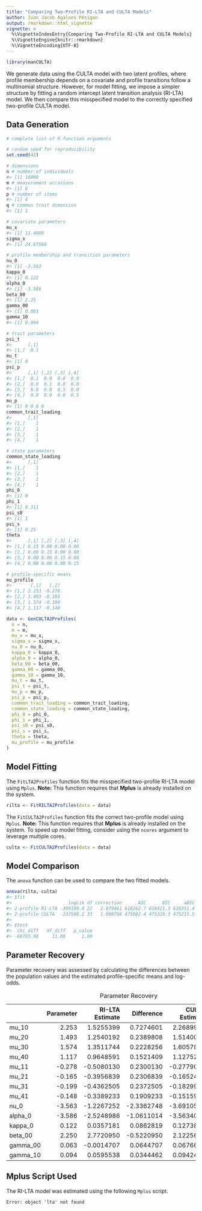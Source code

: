 ```yaml
---
title: "Comparing Two-Profile RI-LTA and CULTA Models"
author: Ivan Jacob Agaloos Pesigan
output: rmarkdown::html_vignette
vignette: >
  %\VignetteIndexEntry{Comparing Two-Profile RI-LTA and CULTA Models}
  %\VignetteEngine{knitr::rmarkdown}
  %\VignetteEncoding{UTF-8}
---
```







``` r
library(manCULTA)
```



We generate data using the CULTA model with two latent profiles, where profile membership depends on a covariate and profile transitions follow a multinomial structure. However, for model fitting, we impose a simpler structure by fitting a random intercept latent transition analysis (RI-LTA) model. We then compare this misspecified model to the correctly specified two-profile CULTA model.

## Data Generation


``` r
# complete list of R function arguments

# random seed for reproducibility
set.seed(42)

# dimensions
n # number of individuals
#> [1] 10000
m # measurement occasions
#> [1] 6
p # number of items
#> [1] 4
q # common trait dimension
#> [1] 1

# covariate parameters
mu_x 
#> [1] 11.4009
sigma_x
#> [1] 24.67566

# profile membership and transition parameters
nu_0
#> [1] -3.563
kappa_0
#> [1] 0.122
alpha_0
#> [1] -3.586
beta_00
#> [1] 2.25
gamma_00
#> [1] 0.063
gamma_10
#> [1] 0.094

# trait parameters
psi_t
#>      [,1]
#> [1,]  0.1
mu_t
#> [1] 0
psi_p
#>      [,1] [,2] [,3] [,4]
#> [1,]  0.1  0.0  0.0  0.0
#> [2,]  0.0  0.1  0.0  0.0
#> [3,]  0.0  0.0  0.5  0.0
#> [4,]  0.0  0.0  0.0  0.5
mu_p
#> [1] 0 0 0 0
common_trait_loading
#>      [,1]
#> [1,]    1
#> [2,]    1
#> [3,]    1
#> [4,]    1

# state parameters
common_state_loading
#>      [,1]
#> [1,]    1
#> [2,]    1
#> [3,]    1
#> [4,]    1
phi_0
#> [1] 0
phi_1
#> [1] 0.311
psi_s0
#> [1] 1
psi_s
#> [1] 0.25
theta
#>      [,1] [,2] [,3] [,4]
#> [1,] 0.15 0.00 0.00 0.00
#> [2,] 0.00 0.15 0.00 0.00
#> [3,] 0.00 0.00 0.15 0.00
#> [4,] 0.00 0.00 0.00 0.15

# profile-specific means
mu_profile
#>       [,1]   [,2]
#> [1,] 2.253 -0.278
#> [2,] 1.493 -0.165
#> [3,] 1.574 -0.199
#> [4,] 1.117 -0.148
```


``` r
data <- GenCULTA2Profiles(
  n = n,
  m = m,
  mu_x = mu_x,
  sigma_x = sigma_x,
  nu_0 = nu_0,
  kappa_0 = kappa_0,
  alpha_0 = alpha_0,
  beta_00 = beta_00,
  gamma_00 = gamma_00,
  gamma_10 = gamma_10,
  mu_t = mu_t,
  psi_t = psi_t,
  mu_p = mu_p,
  psi_p = psi_p,
  common_trait_loading = common_trait_loading,
  common_state_loading = common_state_loading,
  phi_0 = phi_0,
  phi_1 = phi_1,
  psi_s0 = psi_s0,
  psi_s = psi_s,
  theta = theta, 
  mu_profile = mu_profile
)
```



## Model Fitting

The `FitLTA2Profiles` function fits the misspecified two-profile RI-LTA model using `Mplus`.
**Note:** This function requires that **Mplus** is already installed on the system.


``` r
rilta <- FitRILTA2Profiles(data = data)
```

The `FitCULTA2Profiles` function fits the correct two-profile model using `Mplus`.
**Note:** This function requires that **Mplus** is already installed on the system. To speed up model fitting, consider using the `ncores` argument to leverage multiple cores.


``` r
culta <- FitCULTA2Profiles(data = data)
```





## Model Comparison

The `anova` function can be used to compare the two fitted models.


``` r
anova(rilta, culta)
#> $fit
#>                     logLik df correction      AIC      BIC     aBIC   entropy
#> 2-profile RI-LTA -309109.4 22   2.679461 618262.7 618421.3 618351.4 0.8920079
#> 2-profile CULTA  -237508.2 33   1.000768 475082.4 475320.3 475215.5 0.9367669
#> 
#> $test
#>  chi_diff   df_diff   p_value 
#> -60765.98     11.00      1.00
```

## Parameter Recovery

Parameter recovery was assessed by calculating the differences between the population values and the estimated profile-specific means and log-odds.



Table: Parameter Recovery

|         | Parameter| RI-LTA Estimate| Difference| CULTA Estimate| Difference|
|:--------|---------:|---------------:|----------:|--------------:|----------:|
|mu_10    |     2.253|       1.5255399|  0.7274601|      2.2689973| -0.0159973|
|mu_20    |     1.493|       1.2540192|  0.2389808|      1.5140045| -0.0210045|
|mu_30    |     1.574|       1.3511744|  0.2228256|      1.6057853| -0.0317853|
|mu_40    |     1.117|       0.9648591|  0.1521409|      1.1275251| -0.0105251|
|mu_11    |    -0.278|      -0.5080130|  0.2300130|     -0.2779016| -0.0000984|
|mu_21    |    -0.165|      -0.3956839|  0.2306839|     -0.1652498|  0.0002498|
|mu_31    |    -0.199|      -0.4362505|  0.2372505|     -0.1829942| -0.0160058|
|mu_41    |    -0.148|      -0.3389233|  0.1909233|     -0.1515997|  0.0035997|
|nu_0     |    -3.563|      -1.2267252| -2.3362748|     -3.6910557|  0.1280557|
|alpha_0  |    -3.586|      -2.5248986| -1.0611014|     -3.5634025| -0.0225975|
|kappa_0  |     0.122|       0.0357181|  0.0862819|      0.1273813| -0.0053813|
|beta_00  |     2.250|       2.7720950| -0.5220950|      2.1225611|  0.1274389|
|gamma_00 |     0.063|      -0.0014707|  0.0644707|      0.0676685| -0.0046685|
|gamma_10 |     0.094|       0.0595538|  0.0344462|      0.0942463| -0.0002463|



## Mplus Script Used

The RI-LTA model was estimated using the following `Mplus` script.


```
Error: object 'lta' not found
```
